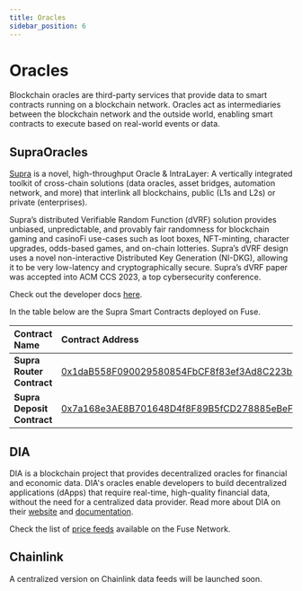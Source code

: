```yaml
---
title: Oracles
sidebar_position: 6
---
```


# Oracles

Blockchain oracles are third-party services that provide data to smart contracts running on a blockchain network. Oracles act as intermediaries between the blockchain network and the outside world, enabling smart contracts to execute based on real-world events or data.

## SupraOracles

[Supra](https://supra.com) is a novel, high-throughput Oracle & IntraLayer: A vertically integrated toolkit of cross-chain solutions (data oracles, asset bridges, automation network, and more) that interlink all blockchains, public (L1s and L2s) or private (enterprises).

Supra’s distributed Verifiable Random Function (dVRF) solution provides unbiased, unpredictable, and provably fair randomness for blockchain gaming and casinoFi use-cases such as loot boxes, NFT-minting, character upgrades, odds-based games, and on-chain lotteries. Supra’s dVRF design uses a novel non-interactive Distributed Key Generation (NI-DKG), allowing it to be very low-latency and cryptographically secure. Supra’s dVRF paper was accepted into ACM CCS 2023, a top cybersecurity conference.

Check out the developer docs [here](https://supra.com/docs/overview/).

In the table below are the Supra Smart Contracts deployed on Fuse.

| **Contract Name**       | Contract Address       | Version |
| :------------ | :----------------------------------------------------- |:----------|
| **Supra Router Contract**  | [0x1daB558F090029580854FbCF8f83ef3Ad8C223b5](https://explorer.fuse.io/address/0x1daB558F090029580854FbCF8f83ef3Ad8C223b5)    | V2 |
| **Supra Deposit Contract**    | [0x7a168e3AE8B701648D4f8F89B5fCD278885eBeFA](https://explorer.fuse.io/address/0x7a168e3AE8B701648D4f8F89B5fCD278885eBeFA) | V2 |


## DIA

DIA is a blockchain project that provides decentralized oracles for financial and economic data. DIA's oracles enable developers to build decentralized applications (dApps) that require real-time, high-quality financial data, without the need for a centralized data provider. Read more about DIA on their [website](https://www.diadata.org/) and [documentation](https://docs.diadata.org/).

Check the list of [price feeds](https://docs.diadata.org/documentation/oracle-documentation/deployed-contracts#fuse) available on the Fuse Network.

## Chainlink

A centralized version on Chainlink data feeds will be launched soon.
